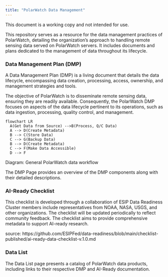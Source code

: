 ```yaml
---
title: "PolarWatch Data Management"
---
```

:::{.callout-warning title="Note"}
This document is a working copy and not intended for use.
:::

This repository serves as a  resource for the data management practices of PolarWatch, detailing the organization's approach to handling remote sensing data served on PolarWatch servers. It includes documents and plans dedicated to the management of data throughout its lifecycle.

### Data Management Plan (DMP) 
A Data Management Plan (DMP) is a living document that details the data lifecycle, encompassing data creation, processing, access, ownership, and management strategies and tools.

The objective of PolarWatch is to disseminate remote sensing data, ensuring they are readily available. Consequently, the PolarWatch DMP focuses on aspects of the data lifecycle pertinent to its operations, such as data ingestion, processing, quality control, and management.

```mermaid
flowchart LR
  A(Get Data from Source) -->B(Process, Q/C Data)
  A --> D(Create Metadata)
  B --> C(Store Data)
  C --> G(Backup Data)
  B --> D(Create Metadata)
  C --> F(Make Data Accessible)
  D --> F
```
Diagram: General PolarWatch data workflow


The DMP Page provides an overview of the DMP components along with their detailed descriptions.

### AI-Ready Checklist
This checklist is developed through a collaboration of ESIP Data Readiness Cluster members include representatives from NOAA, NASA, USGS, and other organizations. The checklist will be updated periodically to reflect community feedback. The checklist aims to provide comprehensive metadata to support AI-ready research.

source: https://github.com/ESIPFed/data-readiness/blob/main/checklist-published/ai-ready-data-checklist-v.1.0.md

### Data List
The Data List page presents a catalog of PolarWatch data products, including links to their respective DMP and AI-Ready documentation.